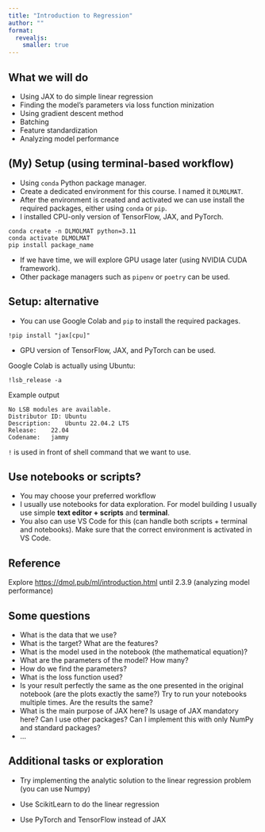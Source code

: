 ```yaml
---
title: "Introduction to Regression"
author: ""
format:
  revealjs:
    smaller: true
---
```


## What we will do

- Using JAX to do simple linear regression
- Finding the model's parameters via loss function minization
- Using gradient descent method
- Batching
- Feature standardization
- Analyzing model performance

## (My) Setup (using terminal-based workflow)

- Using `conda` Python package manager.
- Create a dedicated environment for this course. I named it `DLMOLMAT`.
- After the environment is created and activated we can use install the required
  packages, either using `conda` or `pip`.
- I installed CPU-only version of TensorFlow, JAX, and PyTorch.

```
conda create -n DLMOLMAT python=3.11
conda activate DLMOLMAT
pip install package_name
```

- If we have time, we will explore GPU usage later (using NVIDIA CUDA framework).
- Other package managers such as `pipenv` or `poetry` can be used.


## Setup: alternative

- You can use Google Colab and `pip` to install the required packages.

```
!pip install "jax[cpu]"
```

- GPU version of TensorFlow, JAX, and PyTorch can be used.

Google Colab is actually using Ubuntu:
```
!lsb_release -a
```

Example output
```
No LSB modules are available.
Distributor ID:	Ubuntu
Description:	Ubuntu 22.04.2 LTS
Release:	22.04
Codename:	jammy
```

`!` is used in front of shell command that we want to use.


## Use notebooks or scripts?

- You may choose your preferred workflow
- I usually use notebooks for data exploration.
  For model building I usually use simple **text editor + scripts** and **terminal**.
- You also can use VS Code for this (can handle both scripts + terminal and notebooks).
  Make sure that the correct environment is activated in VS Code.




## Reference

Explore [https://dmol.pub/ml/introduction.html](https://dmol.pub/ml/introduction.html)
until 2.3.9 (analyzing model performance)


## Some questions

- What is the data that we use?
- What is the target? What are the features?
- What is the model used in the notebook (the mathematical equation)?
- What are the parameters of the model? How many?
- How do we find the parameters?
- What is the loss function used?
- Is your result perfectly the same as the one presented in the original notebook
  (are the plots exactly the same?) Try to run your notebooks multiple times.
  Are the results the same?
- What is the main purpose of JAX here? Is usage of JAX mandatory here?
  Can I use other packages? Can I implement this with only NumPy and standard
  packages?
- ...



## Additional tasks or exploration

- Try implementing the analytic solution to the linear regression problem
  (you can use Numpy)

- Use ScikitLearn to do the linear regression

- Use PyTorch and TensorFlow instead of JAX

